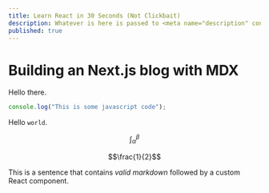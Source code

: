 ```yaml
---
title: Learn React in 30 Seconds (Not Clickbait)
description: Whatever is here is passed to <meta name="description" content="...">.
published: true
---
```



# Building an Next.js blog with MDX

Hello there.

```js
console.log("This is some javascript code");
```

Hello `world`.

$$\int_{\alpha}^{\beta}$$

$$\frac{1}{2}$$

This is a sentence that contains _valid markdown_ followed by a
custom React component.

<MyComponent />
